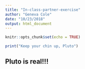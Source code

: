 ```yaml
---
title: "In-class-partner-exercise"
author: "Geneva Cole"
date: "10/23/2018"
output: html_document
---
```


```r
knitr::opts_chunk$set(echo = TRUE)

print("Keep your chin up, Pluto")
```

## Pluto is real!!!



